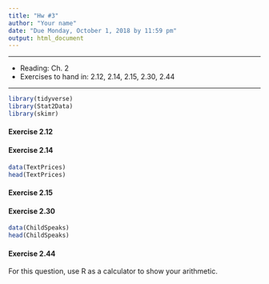 ```yaml
---
title: "Hw #3"
author: "Your name"
date: "Due Monday, October 1, 2018 by 11:59 pm"
output: html_document
---
```


***

* Reading: Ch. 2
* Exercises to hand in:  2.12, 2.14, 2.15, 2.30, 2.44

***

```r
library(tidyverse)
library(Stat2Data)
library(skimr)
```


#### Exercise 2.12

#### Exercise 2.14

```r
data(TextPrices)
head(TextPrices)
```

#### Exercise 2.15



#### Exercise 2.30

```r
data(ChildSpeaks)
head(ChildSpeaks)
```

#### Exercise 2.44

For this question, use R as a calculator to show your arithmetic. 
